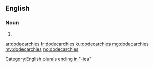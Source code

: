 ==English==

===Noun===
{{head|en|noun plural form}}

# {{plural of|dodecarchy|lang=en}}

[[Category:English plurals ending in "-ies"]]

[[ar:dodecarchies]]
[[fr:dodecarchies]]
[[ku:dodecarchies]]
[[mg:dodecarchies]]
[[my:dodecarchies]]
[[no:dodecarchies]]